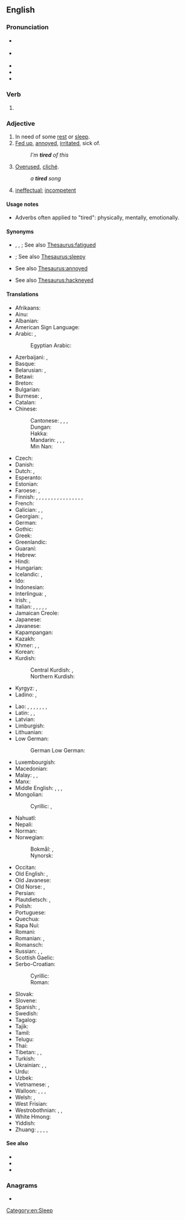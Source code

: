 ==English==
{{wikipedia|dab=tired}}

===Pronunciation===
* {{a|GenAm}} {{IPA|en|/taɪɚd/}}
* {{a|RP}} {{IPA|en|/taɪəd/}}
* {{audio|en|en-us-tired.ogg|Audio (US)}}
* {{audio|en|En-uk-tired.ogg|Audio (UK)}}
* {{rhymes|en|aɪə(ɹ)d|s=1}}

===Verb===
{{head|en|verb form}}

# {{en-past of|tire}}

===Adjective===
{{en-adj|more|er}}

# In need of some [[rest]] or [[sleep]].
# [[fed up|Fed up]], [[annoyed]], [[irritated]], sick of.
#: ''I'm '''tired''' of this''
# [[overused|Overused]], [[cliché]].
#: ''a '''tired''' song''
# {{lb|en|slang|AAVE}} [[ineffectual]]; [[incompetent]]

====Usage notes====
* Adverbs often applied to "tired": physically, mentally, emotionally.

====Synonyms====
* {{sense|in need of rest}} {{l|en|exhausted}}, {{l|en|fatigued}}, {{l|en|languid}}; See also [[Thesaurus:fatigued]]
* {{sense|in need of sleep}} {{l|en|sleepy}}; See also [[Thesaurus:sleepy]]
* {{sense|fed up}} See also [[Thesaurus:annoyed]]
* {{sense|overused}} See also [[Thesaurus:hackneyed]]

====Translations====
{{trans-top|in need of rest or sleep}}
* Afrikaans: {{t+|af|moeg}}
* Ainu: {{t|ain|ヨッテㇰ|tr=yottek}}
* Albanian: {{t+|sq|lodhur|alt=i lodhur}}
* American Sign Language: {{t|ase|BentB@IpsiChest-PalmBack-BentB@IpsiChest-PalmBack BentB@IpsiChest-PalmUp-BentB@IpsiChest-PalmUp}}
* Arabic: {{t|ar|مُتْعَب}}, {{t|ar|تَعْبَان}}
*: Egyptian Arabic: {{t|arz|تعبان|tr=taʿbān}}
* Azerbaijani: {{t+|az|yorğun}}, {{t|az|yorulmuş}}
* Basque: {{t|eu|nekatuta}}
* Belarusian: {{t+|be|сто́млены}}, {{t|be|змо́раны}}
* Betawi: {{t|bew|gémpor}}
* Breton: {{t+|br|skuizh}}
* Bulgarian: {{t+|bg|уморе́н}}
* Burmese: {{t+|my|ငြီးငွေ့}}, {{t+|my|မော}}
* Catalan: {{t+|ca|cansat}}
* Chinese:
*: Cantonese: {{t+|yue|攰}}, {{t|yue|癐}}, {{t|yue|䠩|tr=gui6}}, {{t|yue|疲倦|tr=pei4 gyun6}} {{q|formal}}
*: Dungan: {{t|dng|луй}}
*: Hakka: {{t|hak|𤸁|tr=khioi}}
*: Mandarin: {{t+|cmn|累|tr=lèi}}, {{t+|cmn|疲|tr=pí}}, {{t+|cmn|疲倦|tr=píjuàn}}, {{t+|cmn|疲累|tr=pílèi}}
*: Min Nan: {{t+|nan|忝|tr=thiám}}
* Czech: {{t+|cs|unavený}}
* Danish: {{t+|da|træt}}
* Dutch: {{t+|nl|moe}}, {{t+|nl|vermoeid}}
* Esperanto: {{t+|eo|laca}}
* Estonian: {{t+|et|väsinud}}
* Faroese: {{t|fo|móður}}, {{t|fo|troyttur}}
* Finnish: {{t+|fi|väsynyt}}, {{t|fi|väsähtynyt}}, {{t+|fi|uupunut}}, {{t|fi|voipunut}}, {{t+|fi|naatti}} {{q|informal}}, {{t+|fi|puhki}} {{q|informal}}, {{t+|fi|kuitti}} {{q|informal}}, {{t+|fi|rätti}} {{q|informal}}, {{t+|fi|lopussa}} {{q|informal}}, {{t+|fi|valmis}} {{q|slang}}, {{t|fi|sippi}} {{q|slang}}, {{t+|fi|poikki}} {{q|informal}}, {{t|fi|piipussa}} {{q|informal}}, {{t|fi|finaalissa}} {{q|slang}}, {{t|fi|hapoilla}} {{q|slang}}, {{t|fi|heikossa hapessa}} {{q|slang}}, {{t|fi|unelias}} {{q|sleepy}}
* French: {{t+|fr|fatigué}}
* Galician: {{t|gl|canso}}, {{t|gl|fatigado}}, {{t|gl|cansado}}
* Georgian: {{t|ka|დაღლილი}}, {{t|ka|მოღალული}}
* German: {{t+|de|müde}}
* Gothic: {{t|got|𐌰𐍆𐌼𐌰𐌿𐌹𐌸𐍃|sc=Goth}}
* Greek: {{t+|el|κουρασμένος}}
* Greenlandic: {{t|kl|qasuvoq}}
* Guaraní: {{t|gn|kane'õ}}
* Hebrew: {{t|he|עייף|tr=ayéf|alt=עייף \ עָיֵף}}
* Hindi: {{t+|hi|थका}}
* Hungarian: {{t+|hu|fáradt}}
* Icelandic: {{t+|is|þreyttur}}, {{t|is|syfjaður}}
* Ido: {{t+|io|fatigita}}
* Indonesian: {{t+|id|lelah}}
* Interlingua: {{t|ia|fatigate}}, {{t|ia|lasse}}
* Irish: {{t|ga|tuirseach}}, {{t|ga|scítheach}}
* Italian: {{t+|it|stanco}}, {{t+|it|esausto}}, {{t+|it|fatto}}, {{t+|it|distrutto}}, {{t+|it|affaticato}}, {{t+|it|stracco}}
* Jamaican Creole: {{t|jam|tiyad}}
* Japanese: {{t+|ja|疲れる|alt=疲れた|tr=つかれた, tsukareta}}
* Javanese: {{t|jv|kesel}}
* Kapampangan: {{t|pam|pagal}}
* Kazakh: {{t|kk|шаршаңқы}}
* Khmer: {{t|km|អស់កំលាំង}}, {{t+|km|នឿយ}}, {{t|km|នឿយហត់}}
* Korean: {{t+|ko|피곤하다|alt=피곤한}}
* Kurdish:
*: Central Kurdish: {{t+|ckb|ھیلاک}}, {{t|ckb|ماندو}}
*: Northern Kurdish: {{t+|kmr|betilî}}
* Kyrgyz: {{t+|ky|чарчаган}}, {{t|ky|арыган}}
* Ladino: {{t|lad|kansado}}, {{t|lad|desrepozado}}
{{trans-mid}}
* Lao: {{t|lo|ເມື່ອຍ|tr=mư̄ai}}, {{t|lo|ເມືີ່ອຽ|tr=mư̄ai}}, {{t|lo|ຫຸຽ|tr=hui}}, {{t|lo|ສະມິ້ງ}}, {{t|lo|ລ້າ}}, {{t|lo|ອິດ}}, {{t|lo|ຮຸນ}}, {{t|lo|ເໜື່ອຍ|tr=nư̄ai}} {{qualifier|rare}}
* Latin: {{t|la|fessus}}, {{t|la|dēfessus}}, {{t|la|lassus}}
* Latvian: {{t|lv|noguris}}
* Limburgish: {{t+|li|meug}}
* Lithuanian: {{t|lt|pavargęs}}
* Low German:
*: German Low German: {{t|nds-de|mööd}}
* Luxembourgish: {{t|lb|midd}}
* Macedonian: {{t|mk|уморен}}
* Malay: {{t|ms|letih}}, {{t|ms|penat}}, {{t|ms|payah}}
* Manx: {{t|gv|skee}}
* Middle English: {{t|enm|irk}}, {{t|enm|forwake}}, {{t|enm|terede}}, {{t|enm|weri}}
* Mongolian:
*: Cyrillic: {{t|mn|ядарсан}}, {{t|mn|эцсэн}}
* Nahuatl: {{t|nah|ciciammicqui}}
* Nepali: {{t|ne|थकित}}
* Norman: {{t|nrf|lâssé}}
* Norwegian:
*: Bokmål: {{t|nb|trett}}, {{t+|nb|trøtt}}
*: Nynorsk: {{t|nn|trøytt}}
* Occitan: {{t+|oc|cansat}}
* Old English: {{t|ang|mēþe}}, {{t|ang|wēriġ}} 
* Old Javanese: {{t|kaw|kĕsĕl}}
* Old Norse: {{t|non|þreyttr}}, {{t|non|móðr}}
* Persian: {{t+|fa|خسته|tr=xaste|sc=fa-Arab}}
* Plautdietsch: {{t|pdt|meed}}, {{t|pdt|kjnirr}}
* Polish: {{t+|pl|zmęczony}}
* Portuguese: {{t+|pt|cansado}}
* Quechua: {{t|qu|sayk'usqa}}
* Rapa Nui: {{t|rap|rohirohi}}
* Romani: {{t|rom|khino}}
* Romanian: {{t+|ro|obosit}}, {{t+|ro|ostenit}}
* Romansch: {{t|rm|stanchel}}
* Russian: {{t+|ru|уста́лый}}, {{t+|ru|уста́вший}}, {{t+|ru|утомлённый}}
* Scottish Gaelic: {{t|gd|sgìth}}
* Serbo-Croatian:
*: Cyrillic: {{t|sh|у̏мо̄ран}}
*: Roman: {{t+|sh|ȕmōran}}
* Slovak: {{t|sk|unavený}}
* Slovene: {{t+|sl|utrujen}}
* Spanish: {{t+|es|cansado}}, {{t+|es|fatigado}}
* Swedish: {{t+|sv|trött}}
* Tagalog: {{t|tl|pagod}}
* Tajik: {{t+|tg|хаста}}
* Tamil: {{t-needed|ta}}
* Telugu: {{t|te|అలసి}}
* Thai: {{t+|th|เหนื่อย}}
* Tibetan: {{t|bo|སྐུ་མཉེལ་པོ}}, {{t|bo|ཐང་ཆད་པ}}, {{t|bo|ངལ་དུབ}}
* Turkish: {{t+|tr|yorgun}}
* Ukrainian: {{t|uk|сто́млений}}, {{t|uk|вто́млений}}, {{t|uk|уто́млений}}
* Urdu: {{t|ur|تھکا|tr=thakā}}
* Uzbek: {{t|uz|charchagan}}
* Vietnamese: {{t+|vi|mệt mỏi}}, {{t+|vi|mệt nhọc}}
* Walloon: {{t+|wa|nåjhi}}, {{t+|wa|scran}}, {{t+|wa|hode}}, {{t+|wa|hodé}}
* Welsh: {{t+|cy|blinedig}}, {{t+|cy|[[wedi]] [[blino]]}}
* West Frisian: {{t|fy|wurch}}
* Westrobothnian: {{t|gmq-bot|pjuk}}, {{t|gmq-bot|åll}}, {{t|gmq-bot|tröjtt}}
* White Hmong: {{t-needed|mww}}
* Yiddish: {{t|yi|מיד}}
* Zhuang: {{t|za|fuengx}}, {{t|za|baeg}}, {{t|za|naet}}, {{t|za|naetnaiq}}, {{t|za|naiq}}
{{trans-bottom}}

{{trans-see|fed up}}

{{trans-see|overused}}

====See also====
* {{l|en|I am tired}}
* {{l|en|sick and tired}}
* {{l|en|that tired feeling}}

===Anagrams===
* {{anagrams|en|a=deirt|drite|tride|tried}}

[[Category:en:Sleep]]